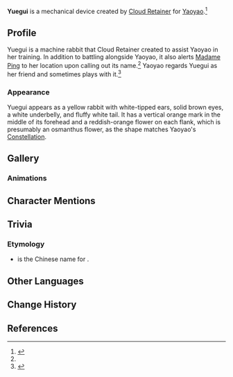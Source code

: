 {{About|the device itself|Yuegui: Throwing Mode|Raphanus Sky Cluster|Yuegui: Jumping Mode|Moonjade Descent|the [[Genius Invokation TCG]] [[Summon]]|Yuegui: Throwing Mode}}
{{CharacterTabs}}
{{Terminology Infobox
|image        = Yuegui.png
|type         = Lore
}}
'''Yuegui''' is a mechanical device created by [[Cloud Retainer]] for [[Yaoyao]].<ref name="cs">{{Ref/CS|Yaoyao|Yuegui}}</ref>

==Profile==
Yuegui is a machine rabbit that Cloud Retainer created to assist Yaoyao in her training. In addition to battling alongside Yaoyao, it also alerts [[Madame Ping]] to her location upon calling out its name.<ref name="cs"/> Yaoyao regards Yuegui as her friend and sometimes plays with it.<ref>{{Ref/VO|Yaoyao|Yaoyao's Troubles}}</ref>

===Appearance===
Yuegui appears as a yellow rabbit with white-tipped ears, solid brown eyes, a white underbelly, and fluffy white tail. It has a vertical orange mark in the middle of its forehead and a reddish-orange flower on each flank, which is presumably an osmanthus flower, as the shape matches Yaoyao's [[Osmanthus|Constellation]].

==Gallery==
===Animations===
{{Preview
|size = 180px

|file1 = Idle Yaoyao 1
|caption1 = Idle

|file2 = Party Setup Yaoyao
|caption2 = Party Setup
}}

==Character Mentions==
{{Character Mentions}}

==Trivia==
===Etymology===
*{{zh|月桂|rm=Yuèguì}} is the Chinese name for {{w|Laurus nobilis|bay laurel}}.

==Other Languages==
{{Other Languages
|en      = Yuegui
|zhs     = 月桂
|zhs_rm  = Yuèguì
|zht     = 月桂
|zht_rm  = Yuèguì
|ja      = {{Rubi|月|ユェー|桂|グェイ}}
|ja_rm   = Yweegwei
|ko      = 월계
|es      = Yuegui
|fr      = Yuegui
|ru      = Юэгуй
|th      = Yuegui
|vi      = Nguyệt Quế
|de      = Yuegui
|id      = Yuegui
|pt      = Yuegui
|tr      = Yuegui
|it      = Yuegui
}}

==Change History==
{{Change History|3.4}}

==References==
{{Reflist}}
